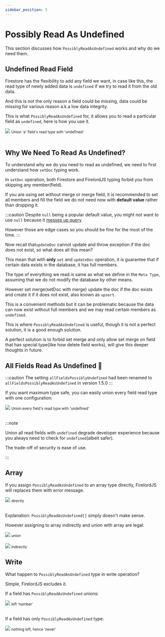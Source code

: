 ```yaml
---
sidebar_position: 5
---
```


# Possibly Read As Undefined

This section discusses how `PossiblyReadAsUndefined` works and why do we need them.

## Undefined Read Field

Firestore has the flexibility to add any field we want, in case like this, the read type of newly added data is `undefined` if we try to read it from the old data.

And this is not the only reason a field could be missing, data could be missing for various reason a.k.a low data integrity.

This is what `PossiblyReadAsUndefined` for, it allows you to read a particular field as `undefined`, here is how you use it.

<div style={{ display: 'flex', flexDirection: 'column', alignItems: 'center' }}>
	<img src="/firelordv2/possiblyReadAsUndefined1.png" />
	<small>Union 'a' field's read type with 'undefined'</small>
</div>
<br />

## Why We Need To Read As Undefined?

To understand why we do you need to read as undefined, we need to first understand how `setDoc` typing work.

In `setDoc` operation, both Firestore and FirelordJS typing forbid you from skipping any member(field).

If you are using set without merge or merge field, it is recommended to set all members and fill the field we do not need now with **default value** rather than dropping it.

:::caution
Despite `null` being a popular default value, you might not want to use `null` because it [messes up query](https://stackoverflow.com/a/71173190/5338829)

However those are edge cases so you should be fine for the most of the time.
:::

Now recall that`updateDoc` cannot update and throw exception if the doc does not exist, so what does all this mean?

This mean that with **only** `set` and `updateDoc` operation, it is guarantee that if certain data exists in the database, it has full members.

The type of everything we read is same as what we define in the `Meta Type`, assuming that we do not modify the database by other means.

However set merge(setDoc with merge) update the doc if the doc exists and create it if it does not exist, also known as `upsert`.

This is a convenient methods but it can be problematic because the data can now exist without full members and we may read certain members as `undefined`.

This is where `PossiblyReadAsUndefined` is useful, though it is not a perfect solution, it is a good enough solution.

A perfect solution is to forbid set merge and only allow set merge on field that has special type(like how delete field works), will give this deeper thoughts in future.

## All Fields Read As Undefined 🦜

:::caution
The setting `allFieldsPossiblyUndefined` had been renamed to `allFieldsPossiblyReadAsUndefined` in version 1.5.0
:::

If you want maximum type safe, you can easily union every field read type with one configuration:

<div style={{ display: 'flex', flexDirection: 'column', alignItems: 'center' }}>
	<img src="/firelordv2/possiblyReadAsUndefined2.png" />
	<small>Union every field's read type with 'undefined'</small>
</div>
<br />

:::note

Union all read fields with `undefined` degrade developer experience because you always need to check for `undefined`(albeit safer).

The trade-off of security is ease of use.

:::

## Array

If you assign `PossiblyReadAsUndefined` to an array type directly, FirelordJS will replaces them with error message.

<div style={{ display: 'flex', flexDirection: 'column', alignItems: 'center' }}>
	<img src="/firelordv2/possiblyReadAsUndefined3.png" />
	<small>directly</small>
</div>

<br />

Explanation: `PossiblyReadAsUndefined[]` simply doesn't make sense.

However assigning to array indirectly and union with array are legal:

<div style={{ display: 'flex', flexDirection: 'column', alignItems: 'center' }}>
	<img src="/firelordv2/possiblyReadAsUndefined4.png" />
	<small>union</small>
</div>
<br />
<div style={{ display: 'flex', flexDirection: 'column', alignItems: 'center' }}>
	<img src="/firelordv2/possiblyReadAsUndefined5.png" />
	<small>indirectly</small>
</div>

## Write

What happen to `PossiblyReadAsUndefined` type in write operation?

Simple, FirelordJS excludes it.

If a field has `PossiblyReadAsUndefined` unions:

<div style={{ display: 'flex', flexDirection: 'column', alignItems: 'center' }}>
	<img src="/firelordv2/possiblyReadAsUndefined6.png" />
	<small>left 'number' </small>
</div>
<br />

If a field has only `PossiblyReadAsUndefined` type:

<div style={{ display: 'flex', flexDirection: 'column', alignItems: 'center' }}>
	<img src="/firelordv2/possiblyReadAsUndefined7.png" />
	<small>nothing left, hence 'never'</small>
</div>
